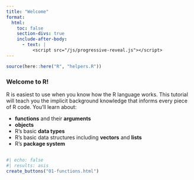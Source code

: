 ```yaml
---
title: "Welcome"
format:
  html: 
    toc: false
    section-divs: true
    include-after-body: 
      - text: |
          <script src="/js/progressive-reveal.js"></script>
---
```


```r
source(here::here("R", "helpers.R"))
```

### Welcome to R! {.no-hide}

R is easiest to use when you know how the R language works. This tutorial will teach you the implicit background knowledge that informs every piece of R code. You'll learn about:

* **functions** and their **arguments**
* **objects**
* R's basic **data types** 
* R's basic data structures including **vectors** and **lists**
* R's **package system**

##

```r
#| echo: false
#| results: asis
create_buttons("01-functions.html")
```
